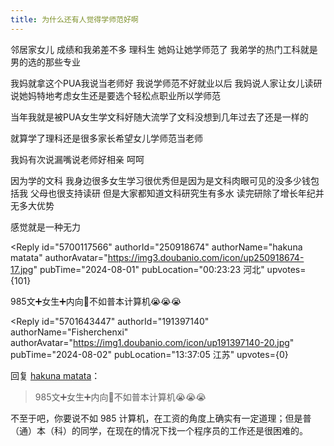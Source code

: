 ```yaml
---
title: 为什么还有人觉得学师范好啊
---
```



<Forum groupName="00后人生研究室" groupUrl="https://www.douban.com/group/739053/" archivedAt="2025-05-16T14:18:04.776Z">
  <Post
    id="309335820"
    title="为什么还有人觉得学师范好啊"
    url="https://www.douban.com/group/topic/309335820/?_spm_id=MTIwNjk3MTE3"
    pubTime="2024-08-14"
    highlightUserId="191397140"
  >
邻居家女儿 成绩和我弟差不多 理科生 她妈让她学师范了
我弟学的热门工科就是男的选的那些专业

我妈就拿这个PUA我说当老师好 我说学师范不好就业以后 我妈说人家让女儿读研
说她妈特地考虑女生还是要选个轻松点职业所以学师范

当年我就是被PUA女生学文科好随大流学了文科没想到几年过去了还是一样的

就算学了理科还是很多家长希望女儿学师范当老师

我妈有次说漏嘴说老师好相亲 呵呵

因为学的文科
我身边很多女生学习很优秀但是因为是文科肉眼可见的没多少钱包括我
父母也很支持读研 但是大家都知道文科研究生有多水
读完研除了增长年纪并无多大优势

感觉就是一种无力

<Reply
  id="5700117566"
  authorId="250918674"
  authorName="hakuna matata"
  authorAvatar="https://img3.doubanio.com/icon/up250918674-17.jpg"
  pubTime="2024-08-01"
  pubLocation="00:23:23 河北"
  upvotes={101}
>
985文➕女生➕内向🟰不如普本计算机😭😭😭
</Reply>

<Reply
  id="5701643447"
  authorId="191397140"
  authorName="Fisherchenxi"
  authorAvatar="https://img1.doubanio.com/icon/up191397140-20.jpg"
  pubTime="2024-08-02"
  pubLocation="13:37:05 江苏"
  upvotes={0}
>
回复 [hakuna matata](https://www.douban.com/people/250918674/)：
 > 985文➕女生➕内向🟰不如普本计算机😭😭😭

不至于吧，你要说不如 985
计算机，在工资的角度上确实有一定道理；但是普（通）本（科）的同学，在现在的情况下找一个程序员的工作还是很困难的。
</Reply>
  </Post>
</Forum>
